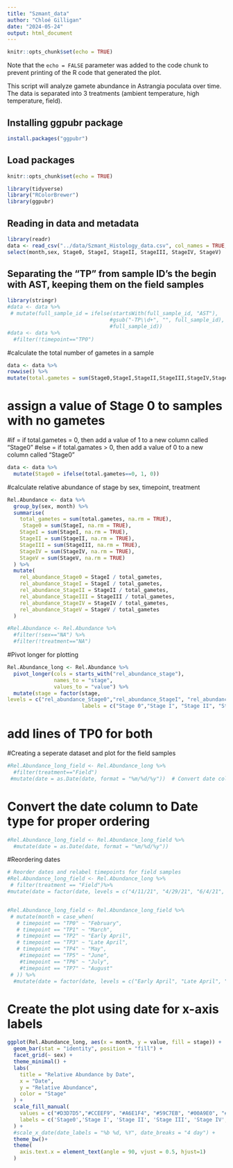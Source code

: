 ```yaml
---
title: "Szmant_data"
author: "Chloé Gilligan"
date: "2024-05-24"
output: html_document
---
```


```r
knitr::opts_chunk$set(echo = TRUE)
```

Note that the `echo = FALSE` parameter was added to the code chunk to prevent printing of the R code that generated the plot.

This script will analyze gamete abundance in Astrangia poculata over time. The data is separated into 3 treatments (ambient temperature, high temperature, field). 


## Installing ggpubr package
```r
install.packages("ggpubr")
```

## Load packages 
```r
knitr::opts_chunk$set(echo = TRUE)

library(tidyverse)
library("RColorBrewer")
library(ggpubr)
```

## Reading in data and metadata
```r
library(readr)
data <- read_csv("../data/Szmant_Histology_data.csv", col_names = TRUE, na = c("", "NA")) %>%
select(month,sex, Stage0, StageI, StageII, StageIII, StageIV, StageV)
```


## Separating the "TP" from sample ID's the begin with AST, keeping them on the field samples
```r
library(stringr)
#data <- data %>%
 # mutate(full_sample_id = ifelse(startsWith(full_sample_id, "AST"), 
                                 #gsub("-TP\\d+", "", full_sample_id), 
                                 #full_sample_id))
#data <- data %>%
  #filter(!timepoint=="TP0")
```

#calculate the total number of gametes in a sample
```r

data <- data %>%
rowwise() %>%
mutate(total.gametes = sum(Stage0,StageI,StageII,StageIII,StageIV,StageV,na.rm = T))

```

# assign a value of Stage 0 to samples with no gametes
#if = if total.gametes = 0, then add a value of 1 to a new column called "Stage0"
#else = if total.gamates > 0, then add a value of 0 to a new column called "Stage0"
```r
data <- data %>%
  mutate(Stage0 = ifelse(total.gametes==0, 1, 0))
```

#calculate relative abundance of stage by sex, timepoint, treatment
```r
Rel.Abundance <- data %>%
  group_by(sex, month) %>%
  summarise(
    total_gametes = sum(total.gametes, na.rm = TRUE),
     Stage0 = sum(StageI, na.rm = TRUE),
    StageI = sum(StageI, na.rm = TRUE),
    StageII = sum(StageII, na.rm = TRUE),
    StageIII = sum(StageIII, na.rm = TRUE),
    StageIV = sum(StageIV, na.rm = TRUE),
    StageV = sum(StageV, na.rm = TRUE)
  ) %>%
  mutate(
    rel_abundance_Stage0 = StageI / total_gametes,
    rel_abundance_StageI = StageI / total_gametes,
    rel_abundance_StageII = StageII / total_gametes,
    rel_abundance_StageIII = StageIII / total_gametes,
    rel_abundance_StageIV = StageIV / total_gametes,
    rel_abundance_StageV = StageV / total_gametes
  )

#Rel.Abundance <- Rel.Abundance %>%
  #filter(!sex=="NA") %>%
  #filter(!treatment=="NA")
```

#Pivot longer for plotting
```R
Rel.Abundance_long <- Rel.Abundance %>%
  pivot_longer(cols = starts_with("rel_abundance_stage"), 
               names_to = "stage", 
               values_to = "value") %>%
  mutate(stage = factor(stage, 
levels = c("rel_abundance_Stage0","rel_abundance_StageI", "rel_abundance_StageII", "rel_abundance_StageIII", "rel_abundance_StageIV", "rel_abundance_StageV"), 
                        labels = c("Stage 0","Stage I", "Stage II", "Stage III", "Stage IV", "Stage V")))

```

# add lines of TP0 for both
#Creating a seperate dataset and plot for the field samples
```r
#Rel.Abundance_long_field <- Rel.Abundance_long %>%
  #filter(treatment=="Field")
 #mutate(date = as.Date(date, format = "%m/%d/%y"))  # Convert date column to Date type for proper ordering
```

# Convert the date column to Date type for proper ordering
```r
#Rel.Abundance_long_field <- Rel.Abundance_long_field %>%
  #mutate(date = as.Date(date, format = "%m/%d/%y"))
```

#Reordering dates
```r
# Reorder dates and relabel timepoints for field samples
#Rel.Abundance_long_field <- Rel.Abundance_long %>%
 # filter(treatment == "Field")%>%
#mutate(date = factor(date, levels = c("4/11/21", "4/29/21", "6/4/21", "6/26/21", "7/24/21", "9/2/21"), labels = c("Early April", "Late April", "Early June", "Late June", "July", "September")))



```

```r
#Rel.Abundance_long_field <- Rel.Abundance_long_field %>%
 # mutate(month = case_when(
   # timepoint == "TP0" ~ "February",
   # timepoint == "TP1" ~ "March",
   # timepoint == "TP2" ~ "Early April",
   # timepoint == "TP3" ~ "Late April",
   # timepoint == "TP4" ~ "May",
    #timepoint == "TP5" ~ "June",
    #timepoint == "TP6" ~ "July",
    #timepoint == "TP7" ~ "August"
 # )) %>%
  #mutate(date = factor(date, levels = c("Early April", "Late April", "Early June", "Late June", "July", "September")))
```

# Create the plot using date for x-axis labels
```r
ggplot(Rel.Abundance_long, aes(x = month, y = value, fill = stage)) +
  geom_bar(stat = "identity", position = "fill") +
  facet_grid(~ sex) +
  theme_minimal() +
  labs(
    title = "Relative Abundance by Date",
    x = "Date",
    y = "Relative Abundance",
    color = "Stage"
  ) +
  scale_fill_manual(
    values = c("#D3D7D5","#CCEEF9", "#A6E1F4", "#59C7EB", "#00A9E0", "#137899"),
    labels = c('Stage0','Stage I', 'Stage II', 'Stage III', 'Stage IV', 'Stage V')
  ) +
  #scale_x_date(date_labels = "%b %d, %Y", date_breaks = "4 day") +
  theme_bw()+
  theme(
    axis.text.x = element_text(angle = 90, vjust = 0.5, hjust=1)
  )

```
